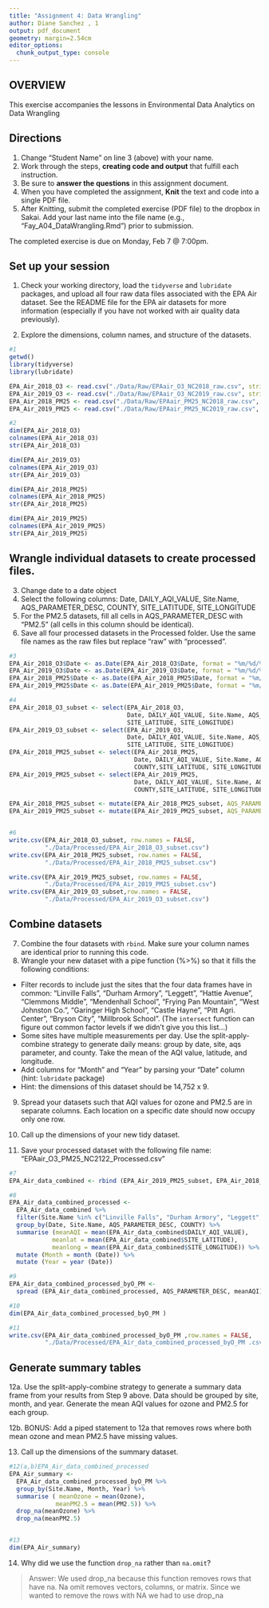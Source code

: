```yaml
---
title: "Assignment 4: Data Wrangling"
author: Diane Sanchez , 1
output: pdf_document
geometry: margin=2.54cm
editor_options: 
  chunk_output_type: console
---
```


## OVERVIEW

This exercise accompanies the lessons in Environmental Data Analytics on Data Wrangling 

## Directions
1. Change "Student Name" on line 3 (above) with your name.
2. Work through the steps, **creating code and output** that fulfill each instruction.
3. Be sure to **answer the questions** in this assignment document.
4. When you have completed the assignment, **Knit** the text and code into a single PDF file.
5. After Knitting, submit the completed exercise (PDF file) to the dropbox in Sakai. Add your last name into the file name (e.g., "Fay_A04_DataWrangling.Rmd") prior to submission.

The completed exercise is due on Monday, Feb 7 @ 7:00pm.

## Set up your session 
1. Check your working directory, load the `tidyverse` and `lubridate` packages, and upload all four raw data files associated with the EPA Air dataset. See the README file for the EPA air datasets for more information (especially if you have not worked with air quality data previously). 

2. Explore the dimensions, column names, and structure of the datasets. 

```r
#1
getwd()
library(tidyverse) 
library(lubridate)

EPA_Air_2018_O3 <- read.csv("./Data/Raw/EPAair_O3_NC2018_raw.csv", stringsAsFactors = TRUE)
EPA_Air_2019_O3 <- read.csv("./Data/Raw/EPAair_O3_NC2019_raw.csv", stringsAsFactors = TRUE)
EPA_Air_2018_PM25 <- read.csv("./Data/Raw/EPAair_PM25_NC2018_raw.csv", stringsAsFactors = TRUE)
EPA_Air_2019_PM25 <- read.csv("./Data/Raw/EPAair_PM25_NC2019_raw.csv", stringsAsFactors = TRUE)

#2 
dim(EPA_Air_2018_O3)
colnames(EPA_Air_2018_O3) 
str(EPA_Air_2018_O3)

dim(EPA_Air_2019_O3)
colnames(EPA_Air_2019_O3) 
str(EPA_Air_2019_O3)

dim(EPA_Air_2018_PM25)
colnames(EPA_Air_2018_PM25) 
str(EPA_Air_2018_PM25)

dim(EPA_Air_2019_PM25)
colnames(EPA_Air_2019_PM25) 
str(EPA_Air_2019_PM25)

```

## Wrangle individual datasets to create processed files.
3. Change date to a date object
4. Select the following columns: Date, DAILY_AQI_VALUE, Site.Name, AQS_PARAMETER_DESC, COUNTY, SITE_LATITUDE, SITE_LONGITUDE
5. For the PM2.5 datasets, fill all cells in AQS_PARAMETER_DESC with "PM2.5" (all cells in this column should be identical).
 6. Save all four processed datasets in the Processed folder. Use the same file names as the raw files but replace "raw" with "processed".

```r
#3
EPA_Air_2018_O3$Date <- as.Date(EPA_Air_2018_O3$Date, format = "%m/%d/%Y")
EPA_Air_2019_O3$Date <- as.Date(EPA_Air_2019_O3$Date, format = "%m/%d/%Y")
EPA_Air_2018_PM25$Date <- as.Date(EPA_Air_2018_PM25$Date, format = "%m/%d/%Y")
EPA_Air_2019_PM25$Date <- as.Date(EPA_Air_2019_PM25$Date, format = "%m/%d/%Y")

#4
EPA_Air_2018_O3_subset <- select(EPA_Air_2018_O3, 
                                 Date, DAILY_AQI_VALUE, Site.Name, AQS_PARAMETER_DESC, COUNTY, 
                                 SITE_LATITUDE, SITE_LONGITUDE)
EPA_Air_2019_O3_subset <- select(EPA_Air_2019_O3, 
                                 Date, DAILY_AQI_VALUE, Site.Name, AQS_PARAMETER_DESC, COUNTY,
                                 SITE_LATITUDE, SITE_LONGITUDE)
EPA_Air_2018_PM25_subset <- select(EPA_Air_2018_PM25, 
                                   Date, DAILY_AQI_VALUE, Site.Name, AQS_PARAMETER_DESC,
                                   COUNTY,SITE_LATITUDE, SITE_LONGITUDE)
EPA_Air_2019_PM25_subset <- select(EPA_Air_2019_PM25, 
                                   Date, DAILY_AQI_VALUE, Site.Name, AQS_PARAMETER_DESC,
                                   COUNTY,SITE_LATITUDE, SITE_LONGITUDE)

EPA_Air_2018_PM25_subset <- mutate(EPA_Air_2018_PM25_subset, AQS_PARAMETER_DESC= "PM2.5")
EPA_Air_2019_PM25_subset <- mutate(EPA_Air_2019_PM25_subset, AQS_PARAMETER_DESC= "PM2.5")


#6
write.csv(EPA_Air_2018_O3_subset, row.names = FALSE, 
          "./Data/Processed/EPA_Air_2018_O3_subset.csv")
write.csv(EPA_Air_2018_PM25_subset, row.names = FALSE, 
          "./Data/Processed/EPA_Air_2018_PM25_subset.csv")

write.csv(EPA_Air_2019_PM25_subset, row.names = FALSE, 
          "./Data/Processed/EPA_Air_2019_PM25_subset.csv")
write.csv(EPA_Air_2019_O3_subset,row.names = FALSE,
          "./Data/Processed/EPA_Air_2019_O3_subset.csv")

```


## Combine datasets
7. Combine the four datasets with `rbind`. Make sure your column names are identical prior to running this code. 
8. Wrangle your new dataset with a pipe function (%>%) so that it fills the following conditions: 

* Filter records to include just the sites that the four data frames have in common: "Linville Falls", "Durham Armory", "Leggett", "Hattie Avenue", "Clemmons Middle", "Mendenhall School", "Frying Pan Mountain", "West Johnston Co.", "Garinger High School", "Castle Hayne", "Pitt Agri. Center", "Bryson City", "Millbrook School". (The `intersect` function can figure out common factor levels if we didn't give you this list...)
* Some sites have multiple measurements per day. Use the split-apply-combine strategy to generate daily means: group by date, site, aqs parameter, and county. Take the mean of the AQI value, latitude, and longitude.
* Add columns for "Month" and "Year" by parsing your "Date" column (hint: `lubridate` package)
* Hint: the dimensions of this dataset should be 14,752 x 9.

9. Spread your datasets such that AQI values for ozone and PM2.5 are in separate columns. Each location on a specific date should now occupy only one row.

10. Call up the dimensions of your new tidy dataset.

11. Save your processed dataset with the following file name: "EPAair_O3_PM25_NC2122_Processed.csv"

```r
#7
EPA_Air_data_combined <- rbind (EPA_Air_2019_PM25_subset, EPA_Air_2018_PM25_subset, EPA_Air_2018_O3_subset, EPA_Air_2019_O3_subset)

#8
EPA_Air_data_combined_processed <- 
  EPA_Air_data_combined %>%
  filter(Site.Name %in% c("Linville Falls", "Durham Armory", "Leggett", "Hattie Avenue", "Clemmons Middle", "Mendenhall School", "Frying Pan Mountain", "West Johnston Co.", "Garinger High School", "Castle Hayne", "Pitt Agri. Center", "Bryson City", "Millbrook School")) %>%
  group_by(Date, Site.Name, AQS_PARAMETER_DESC, COUNTY) %>%
  summarise (meanAQI = mean(EPA_Air_data_combined$DAILY_AQI_VALUE),
            meanlat = mean(EPA_Air_data_combined$SITE_LATITUDE),
            meanlong = mean(EPA_Air_data_combined$SITE_LONGITUDE)) %>%
  mutate (Month = month (Date)) %>%
  mutate (Year = year (Date))

#9
EPA_Air_data_combined_processed_byO_PM <-
  spread (EPA_Air_data_combined_processed, AQS_PARAMETER_DESC, meanAQI)

#10
dim(EPA_Air_data_combined_processed_byO_PM ) 

#11
write.csv(EPA_Air_data_combined_processed_byO_PM ,row.names = FALSE,
          "./Data/Processed/EPA_Air_data_combined_processed_byO_PM .csv")

```


## Generate summary tables
12a. Use the split-apply-combine strategy to generate a summary data frame from your results from Step 9 above. Data should be grouped by site, month, and year. Generate the mean AQI values for ozone and PM2.5 for each group. 

12b. BONUS: Add a piped statement to 12a that removes rows where both mean ozone and mean PM2.5 have missing values. 

13. Call up the dimensions of the summary dataset.


```r
#12(a,b)EPA_Air_data_combined_processed
EPA_Air_summary <- 
  EPA_Air_data_combined_processed_byO_PM %>%
  group_by(Site.Name, Month, Year) %>%
  summarise ( meanOzone = mean(Ozone), 
             meanPM2.5 = mean(PM2.5)) %>%
  drop_na(meanOzone) %>%
  drop_na(meanPM2.5)


#13 
dim(EPA_Air_summary) 

```

14. Why did we use the function `drop_na` rather than `na.omit`?

> Answer: We used drop_na because this function removes rows that have na. Na omit removes vectors, columns, or matrix. Since we wanted to remove the rows with NA we had to use drop_na 
